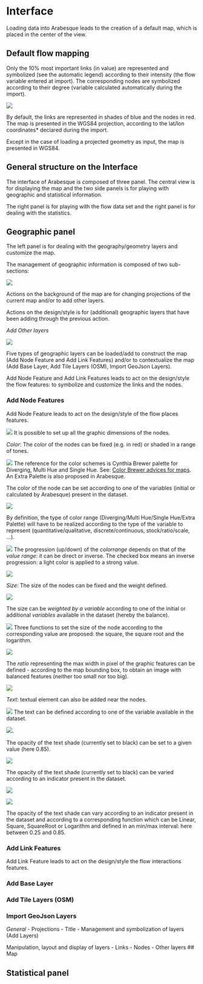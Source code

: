 # Interface

Loading data into Arabesque leads to the creation of a default map, which is placed in the center of the view.


## Default flow mapping

Only the 10% most important links (in value) are represented and symbolized (see the automatic legend) according to their intensity (the flow variable entered at import).
The corresponding nodes are symbolized according to their degree (variable calculated automatically during the import).

![](images/defaut_flowmap.png)

By default, the links are represented in shades of blue and the nodes in red. The map is presented in the WGS84 projection, according to the lat/lon coordinates* declared during the import.

Except in the case of loading a projected geometry as input, the map is presented in WGS84.


## General structure on the Interface


The interface of Arabesque is composed of three panel. The central view is for displaying the map and the two side panels is for playing with geographic and statistical information.


The right panel is for playing with the flow data set and the right panel is for dealing with the statistics.


## Geographic panel

The left panel is for dealing with the geography/geometry layers and customize the map.

The management of geographic information is composed of two sub-sections:

![](images/geom_panel.png)

Actions on the background of the map are for changing projections of the current map and/or to add other layers.

Actions on the design/style is for (additional) geographic layers that have been adding through the previous action.

*Add Other layers*


![](images/geom_add_layers.png)

Five types of geographic layers can be loaded/add to construct the map (Add Node Feature and Add Link Features) and/or to contextualize the map (Add Base Layer, Add Tile Layers (OSM), Import GeoJson Layers).

Add Node Feature and Add Link Features leads to act on the design/style the flow features: to symbolize and customize the links and the nodes.


### Add Node Features

Add Node Feature leads to act on the design/style of the flow places features.

![](images/geom_add_nodes_1.png)
It is possible to set up all the graphic dimensions of the nodes.

*Color*: The color of the nodes can be fixed (e.g. in red) or shaded in a range of tones.

![](images/geom_add_nodes_1_color.png)
The reference for the color schemes is Cynthia Brewer palette for Diverging, Multi Hue and Single Hue. See: [Color Brewer advices for maps](https://colorbrewer2.org/#type=sequential&scheme=BuGn&n=3). An Extra Palette is also proposed in Arabesque.

The color of the node can be set according to one of the variables (initial or calculated by Arabesque) present in the dataset.

![](images/geom_add_nodes_1_color_variable.png)

By definition, the type of color range (Diverging/Multi Hue/Single Hue/Extra Palette) will have to be realized according to the type of the variable to represent (quantitative/qualitative, discrete/continuous, stock/ratio/scale, ...). 

![](images/geom_add_nodes_1_color_variable2.png)
The progression (up/down) of the *colorrange* depends on that of the *value range*: it can be direct or inverse. The checked box means an inverse progression: a light color is applied to a strong value.

![](images/geom_add_nodes_1_color_variable3.png)

*Size*: The size of the nodes can be fixed and the weight defined.

![](images/geom_add_nodes_2_size.png)


The size can be *weighted by a variable* according to one of the initial or additional *variables* available in the dataset (hereby the balance).


![](images/geom_add_nodes_2_size_variable.png)
Three functions to set the size of the node according to the corresponding value are proposed: the square, the square root and the logarithm.

![](images/geom_add_nodes_2_size_fct.png)

The *ratio* representing the max width in pixel of the graphic features can be defined - according to the map bounding box, to obtain an image with balanced features (neither too small nor too big).

![](images/geom_add_nodes_2_size_ratio.png)

*Text*: textual element can also be added near the nodes.

![](images/geom_add_nodes_3_texte.png)
The text can be defined according to one of the variable available in the dataset.

![](images/geom_add_nodes_3_texte2.png).

The opacity of the text shade (currently set to black) can be set to a given value (here 0.85).


![](images/geom_add_nodes_3_texte_fixe.png)

The opacity of the text shade (currently set to black) can be varied according to an indicator present in the dataset.

![](images/geom_add_nodes_3_texte_variable.png)

![](images/geom_add_nodes_3_texte_funct.png)

The opacity of the text shade can vary according to an indicator present in the dataset and according to a corresponding function which can be Linear, Square, SquareRoot or Logarithm and defined in an min/max interval: here between 0.25 and 0.85. 



### Add Link Features

Add Link Feature leads to act on the design/style the flow interactions features.



### Add  Base Layer




### Add Tile Layers (OSM) 



### Import GeoJson Layers

*General*
    - Projections
    - Title
    - Management and symbolization of layers (Add Layers)

Manipulation, layout and display of layers
    - Links
    - Nodes
    - Other layers
## Map



## Statistical panel
